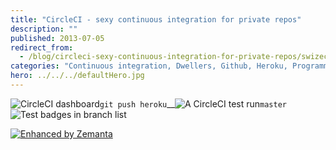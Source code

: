 ```yaml
---
title: "CircleCI - sexy continuous integration for private repos"
description: ""
published: 2013-07-05
redirect_from:
  - /blog/circleci-sexy-continuous-integration-for-private-repos/swizec/6267
categories: "Continuous integration, Dwellers, Github, Heroku, Programming, Uncategorized"
hero: ../../../defaultHero.jpg
---
```


![CircleCI dashboard](https://www.filepicker.io/api/file/PI3LtjaZQRaz2ZB2GOfM "CircleCI dashboard")![]()![]()![]()`git push heroku`![]()\_\_![]()![]()![A CircleCI test run](https://www.filepicker.io/api/file/tu573fdfRCKQQjlrS2hz "A CircleCI test run")`master`![Test badges in branch list](https://www.filepicker.io/api/file/bzq7m0YxTaCLMzn39JaZ "Test badges in branch list")

[![Enhanced by Zemanta](http://img.zemanta.com/zemified_e.png?x-id=553a99a5-d1b7-4c28-86e9-1bf2c0ed3a40)](http://www.zemanta.com/?px "Enhanced by Zemanta")
